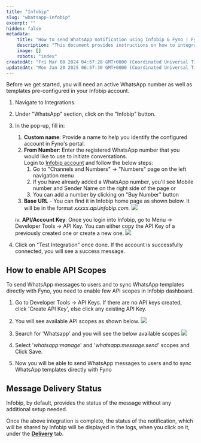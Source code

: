 ```yaml
---
title: "Infobip"
slug: "whatsapp-infobip"
excerpt: ""
hidden: false
metadata:
    title: "How to send WhatsApp notification using Infobip & Fyno | Fyno Documentation"
    description: "This document provides instructions on how to integrate an Infobip account with WhatsApp for message delivery status tracking. It includes steps on configuring the account in Fyno's portal and obtaining necessary information from the Infobip account."
    image: []
    robots: "index"
createdAt: "Fri Mar 08 2024 04:57:28 GMT+0000 (Coordinated Universal Time)"
updatedAt: "Mon Jan 20 2025 06:57:30 GMT+0000 (Coordinated Universal Time)"
---
```


Before we get started, you will need an active WhatsApp number as well as templates pre-configured in your Infobip account.

1. Navigate to Integrations.

2. Under "WhatsApp" section, click on the "Infobip" button.

3. In the pop-up, fill in:

    1. **Custom name**: Provide a name to help you identify the configured account in Fyno's portal.
    2. **From Number**: Enter the registered WhatsApp number that you would like to use to initiate conversations.  
       Login to [Infobip account](https://portal.infobip.com/homepage) and follow the below steps:
        1. Go to "Channels and Numbers" -> "Numbers" page on the left navigation menu
        2. If you have already added a WhatsApp number, you'll see Mobile number and Sender Name on the right side of the page or
        3. You can add a number by clicking on "Buy Number" button
    3. **Base URL** - You can find it in Infobip home page as shown below. It will be in the format _xxxxx.api.infobip.com._
       ![](https://fynodocs.s3.ap-south-1.amazonaws.com/images/whatsapp_infobip_url.png)

    iv. **API/Account Key**: Once you login into Infobip, go to Menu -> Developer Tools -> API Key. You can either copy the API Key of a previously created one or create a new one.
    ![](https://fynodocs.s3.ap-south-1.amazonaws.com/images/whatsapp_infobip_apikey.png)

4. Click on "Test Integration" once done. If the account is successfully connected, you will see a success message.

## How to enable API Scopes

To send WhatsApp messages to users and to sync WhatsApp templates directly with Fyno, you need to enable few API scopes in Infobip dashboard.

1. Go to Developer Tools -> API Keys. If there are no API keys created, click 'Create API Key', else click any existing API Key.
2. You will see available API scopes as shown below.
   ![](https://fynodocs.s3.ap-south-1.amazonaws.com/images/whatsapp_infobip_apiscope.png)

3. Search for 'Whatsapp' and you will see the below available scopes
   ![](https://fynodocs.s3.ap-south-1.amazonaws.com/images/whatsapp_infobp_availscope.png)

4. Select '_whatsapp:manage_' and '_whatsapp:message:send_' scopes and Click Save.
5. Now you will be able to send WhatsApp messages to users and to sync WhatsApp templates directly with Fyno

## Message Delivery Status

Infobip, by default, provides the status of the message without any additional setup needed.

Once the above integration is complete, the status of the notification, which will be shared by Infobip will be displayed in the logs, when you click on it, under the **[Delivery](./log-details-delivery)** tab.
